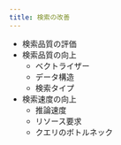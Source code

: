 ```yaml
---
title: 検索の改善
---
```


- 検索品質の評価
- 検索品質の向上
    - ベクトライザー
    - データ構造
    - 検索タイプ
- 検索速度の向上
    - 推論速度
    - リソース要求
    - クエリのボトルネック